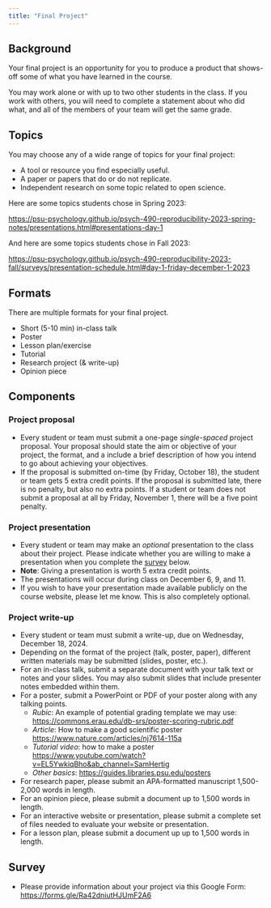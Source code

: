```yaml
---
title: "Final Project"
---
```


## Background {-}

Your final project is an opportunity for you to produce a product that shows-off some of what you have learned in the course.

You may work alone or with up to two other students in the class.
If you work with others, you will need to complete a statement about who did what, and all of the members of your team will get the same grade.

## Topics {-}

You may choose any of a wide range of topics for your final project:

- A tool or resource you find especially useful.
- A paper or papers that do or do not replicate.
- Independent research on some topic related to open science.

Here are some topics students chose in Spring 2023:

<https://psu-psychology.github.io/psych-490-reproducibility-2023-spring-notes/presentations.html#presentations-day-1>

And here are some topics students chose in Fall 2023:

<https://psu-psychology.github.io/psych-490-reproducibility-2023-fall/surveys/presentation-schedule.html#day-1-friday-december-1-2023>

## Formats {-}

There are multiple formats for your final project.

- Short (5-10 min) in-class talk
- Poster
- Lesson plan/exercise
- Tutorial
- Research project (& write-up)
- Opinion piece

## Components {-}

### Project proposal

- Every student or team must submit a one-page *single-spaced* project proposal. Your proposal should state the aim or objective of your project, the format, and a include a brief description of how you intend to go about achieving your objectives.
- If the proposal is submitted on-time ([by Friday, October 18]{.orange_due}), the student or team gets 5 extra credit points. If the proposal is submitted late, there is no penalty, but also no extra points. If a student or team does not submit a proposal at all by Friday, November 1, there will be a five point penalty.

### Project presentation

- Every student or team may make an *optional* presentation to the class about their project. Please indicate whether you are willing to make a presentation when you complete the [survey](final-project.qmd#survey) below.
- **Note**: Giving a presentation is worth 5 extra credit points.
- The presentations will occur during class on December 6, 9, and 11.
- If you wish to have your presentation made available publicly on the course website, please let me know. This is also completely optional.

### Project write-up
    
- Every student or team must submit a write-up, [due on Wednesday, December 18, 2024]{.orange_due}.
- Depending on the format of the project (talk, poster, paper), different written materials may be submitted (slides, poster, etc.).
- For an in-class talk, submit a separate document with your talk text or notes and your slides. You may also submit slides that include presenter notes embedded within them.
- For a poster, submit a PowerPoint or PDF of your poster along with any talking points.
  - *Rubic*: An example of potential grading template we may use:
<https://commons.erau.edu/db-srs/poster-scoring-rubric.pdf>
  - *Article*: How to make a good scientific poster
<https://www.nature.com/articles/nj7614-115a>
  - *Tutorial video*: how to make a poster
<https://www.youtube.com/watch?v=EL5YwkiqBho&ab_channel=SamHertig>
  - *Other basics*: <https://guides.libraries.psu.edu/posters>
- For research paper, please submit an APA-formatted manuscript 1,500-2,000 words in length.
- For an opinion piece, please submit a document up to 1,500 words in length.
- For an interactive website or presentation, please submit a complete set of files needed to evaluate your website or presentation.
- For a lesson plan, please submit a document up up to 1,500 words in length.

## Survey

- Please provide information about your project via this Google Form: <https://forms.gle/Ra42dniutHJUmF2A6>
